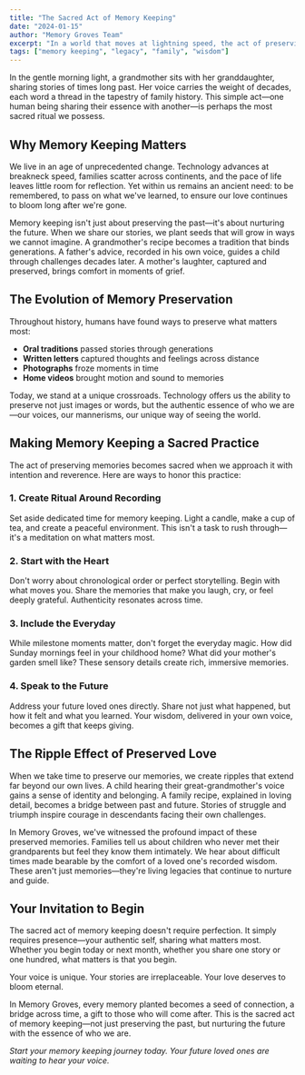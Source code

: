 ```yaml
---
title: "The Sacred Act of Memory Keeping"
date: "2024-01-15"
author: "Memory Groves Team"
excerpt: "In a world that moves at lightning speed, the act of preserving memories becomes a sacred ritual—a way to honor what matters most and ensure our love transcends time."
tags: ["memory keeping", "legacy", "family", "wisdom"]
---
```


In the gentle morning light, a grandmother sits with her granddaughter, sharing stories of times long past. Her voice carries the weight of decades, each word a thread in the tapestry of family history. This simple act—one human being sharing their essence with another—is perhaps the most sacred ritual we possess.

## Why Memory Keeping Matters

We live in an age of unprecedented change. Technology advances at breakneck speed, families scatter across continents, and the pace of life leaves little room for reflection. Yet within us remains an ancient need: to be remembered, to pass on what we've learned, to ensure our love continues to bloom long after we're gone.

Memory keeping isn't just about preserving the past—it's about nurturing the future. When we share our stories, we plant seeds that will grow in ways we cannot imagine. A grandmother's recipe becomes a tradition that binds generations. A father's advice, recorded in his own voice, guides a child through challenges decades later. A mother's laughter, captured and preserved, brings comfort in moments of grief.

## The Evolution of Memory Preservation

Throughout history, humans have found ways to preserve what matters most:

- **Oral traditions** passed stories through generations
- **Written letters** captured thoughts and feelings across distance
- **Photographs** froze moments in time
- **Home videos** brought motion and sound to memories

Today, we stand at a unique crossroads. Technology offers us the ability to preserve not just images or words, but the authentic essence of who we are—our voices, our mannerisms, our unique way of seeing the world.

## Making Memory Keeping a Sacred Practice

The act of preserving memories becomes sacred when we approach it with intention and reverence. Here are ways to honor this practice:

### 1. Create Ritual Around Recording

Set aside dedicated time for memory keeping. Light a candle, make a cup of tea, and create a peaceful environment. This isn't a task to rush through—it's a meditation on what matters most.

### 2. Start with the Heart

Don't worry about chronological order or perfect storytelling. Begin with what moves you. Share the memories that make you laugh, cry, or feel deeply grateful. Authenticity resonates across time.

### 3. Include the Everyday

While milestone moments matter, don't forget the everyday magic. How did Sunday mornings feel in your childhood home? What did your mother's garden smell like? These sensory details create rich, immersive memories.

### 4. Speak to the Future

Address your future loved ones directly. Share not just what happened, but how it felt and what you learned. Your wisdom, delivered in your own voice, becomes a gift that keeps giving.

## The Ripple Effect of Preserved Love

When we take time to preserve our memories, we create ripples that extend far beyond our own lives. A child hearing their great-grandmother's voice gains a sense of identity and belonging. A family recipe, explained in loving detail, becomes a bridge between past and future. Stories of struggle and triumph inspire courage in descendants facing their own challenges.

In Memory Groves, we've witnessed the profound impact of these preserved memories. Families tell us about children who never met their grandparents but feel they know them intimately. We hear about difficult times made bearable by the comfort of a loved one's recorded wisdom. These aren't just memories—they're living legacies that continue to nurture and guide.

## Your Invitation to Begin

The sacred act of memory keeping doesn't require perfection. It simply requires presence—your authentic self, sharing what matters most. Whether you begin today or next month, whether you share one story or one hundred, what matters is that you begin.

Your voice is unique. Your stories are irreplaceable. Your love deserves to bloom eternal.

In Memory Groves, every memory planted becomes a seed of connection, a bridge across time, a gift to those who will come after. This is the sacred act of memory keeping—not just preserving the past, but nurturing the future with the essence of who we are.

*Start your memory keeping journey today. Your future loved ones are waiting to hear your voice.*